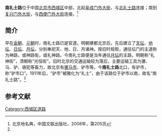 {{Coord|39.91056|116.34652|type:landmark_region:CN-11_source:GoogleMaps|display=title}}
{{Infobox China Road
|路牌类型 = Beijing
|道路方向 = NS
|中文道路名称 = 南礼士路
|道路名称拼音 = NANLISHI LU
|图片 =
|图片说明 = 
|道路属性 = 
|道路总长度 = 
|车速限制 = 
|行车线数量 = 
|所在地区 = [[北京市|北京市]][[西城区|西城区]]
|起点 =[[复兴门外大街|复兴门外大街]]
|终点 =[[阜成门外大街|阜成门外大街]]
|路段主要建筑 =[[北京市建筑设计研究院|北京市建筑设计研究院]]<br>[[北京市规划和国土资源管理委员会|北京市规划和国土资源管理委员会]]<br>[[南礼士路公园|南礼士路公园]]<br>[[首都医科大学附属北京儿童医院|首都医科大学附属北京儿童医院]]<br>[[北京建工集团|北京建工集团]]<br>[[月坛公园|月坛公园]]<br>[[月坛雅集非物质文化遗产传艺荟|月坛雅集非物质文化遗产传艺荟]]<br>[[中国农业发展银行|中国农业发展银行总行]]<br>[[月坛大厦|月坛大厦]]
}}

'''南礼士路'''位于中国[[北京市|北京市]][[西城区|西城区]]中部，北起[[阜成门外大街|阜成门外大街]]，与[[北礼士路|北礼士路]]连接；南到[[复兴门外大街|复兴门外大街]]，与[[西便门外大街|西便门外大街]]连接。<ref name=bjdmd>北京地名典，中国文联出版社，2008年，第205页</ref>

==简介==
早在[[金朝|金朝]]、[[元朝|元朝]]时，南礼士路已是官道。明朝建都北京后，先后建立了[[天坛|天坛]]、[[地坛|地坛]]、[[日坛|日坛]]、[[月坛|月坛]]，分别奉祀天、地、日、月诸神。按旧时规矩，通往坛门的主道称为神路，或神路街，或礼神路。今南礼士路便是当年通往[[月坛|月坛]]的主路，明朝称“礼神街”，清朝称“光恒街”。旧时北京的交通运输较为落后，主要运输工具为骡、马、驴、骆驼等畜力，故北京有[[骡马市大街|骡马市]]、驴市等。今'''南礼士路'''北口，有驴市，称“驴市口”。1911年后，“驴市”被雅化为“礼士”，由于该路位于驴市以南，故名“南礼士路”。<ref name=bjdmd/>

==参考文献==
{{reflist}}

[[Category:西城区道路|Category:西城区道路]]